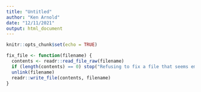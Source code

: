 ```yaml
---
title: "Untitled"
author: "Ken Arnold"
date: "12/11/2021"
output: html_document
---
```


```r
knitr::opts_chunk$set(echo = TRUE)
```

```r
fix_file <- function(filename) { 
  contents <- readr::read_file_raw(filename)
  if (length(contents) == 0) stop("Refusing to fix a file that seems empty.")
  unlink(filename)
  readr::write_file(contents, filename)
}
```

